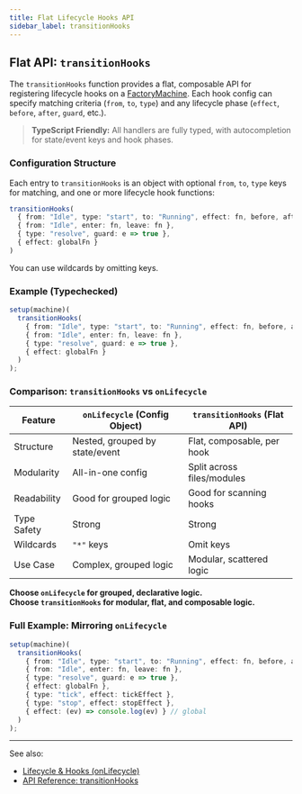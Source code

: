 ```yaml
---
title: Flat Lifecycle Hooks API
sidebar_label: transitionHooks
---
```


## Flat API: `transitionHooks`

The `transitionHooks` function provides a flat, composable API for registering lifecycle hooks on a [FactoryMachine](../api/factory-machine). Each hook config can specify matching criteria (`from`, `to`, `type`) and any lifecycle phase (`effect`, `before`, `after`, `guard`, etc.).

> **TypeScript Friendly:** All handlers are fully typed, with autocompletion for state/event keys and hook phases.

### Configuration Structure

Each entry to `transitionHooks` is an object with optional `from`, `to`, `type` keys for matching, and one or more lifecycle hook functions:

```ts
transitionHooks(
  { from: "Idle", type: "start", to: "Running", effect: fn, before, after },
  { from: "Idle", enter: fn, leave: fn },
  { type: "resolve", guard: e => true },
  { effect: globalFn }
)
```

You can use wildcards by omitting keys.

### Example (Typechecked)

```ts
setup(machine)(
  transitionHooks(
    { from: "Idle", type: "start", to: "Running", effect: fn, before, after },
    { from: "Idle", enter: fn, leave: fn },
    { type: "resolve", guard: e => true },
    { effect: globalFn }
  )
);
```

### Comparison: `transitionHooks` vs `onLifecycle`

| Feature                | `onLifecycle` (Config Object) | `transitionHooks` (Flat API) |
|------------------------|-------------------------------|------------------------------|
| Structure              | Nested, grouped by state/event| Flat, composable, per hook   |
| Modularity             | All-in-one config             | Split across files/modules   |
| Readability            | Good for grouped logic        | Good for scanning hooks      |
| Type Safety            | Strong                        | Strong                      |
| Wildcards              | `"*"` keys                    | Omit keys                   |
| Use Case               | Complex, grouped logic        | Modular, scattered logic    |

**Choose `onLifecycle` for grouped, declarative logic.  
Choose `transitionHooks` for modular, flat, and composable logic.**

### Full Example: Mirroring `onLifecycle`

```ts
setup(machine)(
  transitionHooks(
    { from: "Idle", type: "start", to: "Running", effect: fn, before, after },
    { from: "Idle", enter: fn, leave: fn },
    { type: "resolve", guard: e => true },
    { effect: globalFn },
    { type: "tick", effect: tickEffect },
    { type: "stop", effect: stopEffect },
    { effect: (ev) => console.log(ev) } // global
  )
);
```

---

See also:
- [Lifecycle & Hooks (onLifecycle)](./on-lifecycle)
- [API Reference: transitionHooks](../api/transitionHooks)
